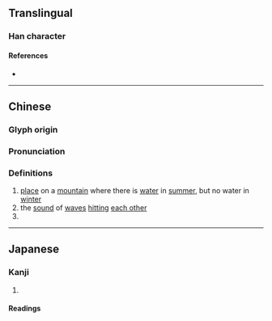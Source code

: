 {{also|泶}}
{{character info}}
==Translingual==
{{ja-forms|[[泶]]|[[泶]]|澩}}

===Han character===
{{Han char|rn=85|rad=水|as=13|sn=17|four=77232|canj=HBE|ids=⿱𦥯水}}

====References====
* {{Han ref|kx=0653.080|dkj=18395|dj=1063.100|hdz=31752.010|uh=6FA9|ud=28585|bh=ED4F|bd=60751}}

----

==Chinese==
{{zh-forms|s=泶|alt=㶅}}

===Glyph origin===
{{Han etym}}

===Pronunciation===
{{zh-pron
|m=xué
|c=hok6
|mc=y
|oc=y
|cat=n,pn
}}

===Definitions===
{{zh-hanzi}}

# [[place]] on a [[mountain]] where there is [[water]] in [[summer]], but no water in [[winter]]
# the [[sound]] of [[wave]]s [[hit]]ting [[each other]]
# {{place|zh|tributary|riv/{{w|Wei River}}}}

{{zh-cat|Water}}

----

==Japanese==

===Kanji===
{{ja-kanji forms|泶|澩}}
{{ja-kanji|grade=|rs=水13|shin=泶}}

# {{rfdef|ja|sort=水13}}

====Readings====
{{ja-readings
|goon=がく
|kanon=かく
}}